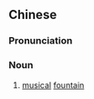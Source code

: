 ==Chinese==
{{zh-forms|s=音乐喷泉|type=22}}

===Pronunciation===
{{zh-pron
|m=yīnyuè pēnquán
|cat=n
}}

===Noun===
{{zh-noun}}

# [[musical]] [[fountain]]